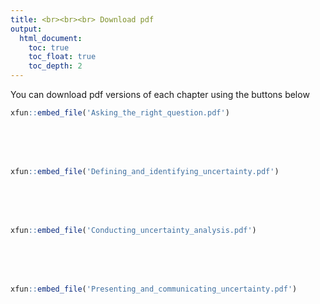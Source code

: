 ```yaml
---
title: <br><br><br> Download pdf
output:
  html_document:
    toc: true
    toc_float: true
    toc_depth: 2
---
```


You can download pdf versions of each chapter using the buttons below


```r
xfun::embed_file('Asking_the_right_question.pdf')
```

<br><br><br>

```r
xfun::embed_file('Defining_and_identifying_uncertainty.pdf')
```

<br><br><br>

```r
xfun::embed_file('Conducting_uncertainty_analysis.pdf')
```

<br><br><br>

```r
xfun::embed_file('Presenting_and_communicating_uncertainty.pdf')
```